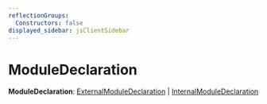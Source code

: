 ```yaml
---
reflectionGroups:
  Constructors: false
displayed_sidebar: jsClientSidebar
---
```



# ModuleDeclaration

 **ModuleDeclaration**: [ExternalModuleDeclaration](../../ModulesSdkTypes/types/js_client.internal.internal-1.ModulesSdkTypes.ExternalModuleDeclaration.mdx) \| [InternalModuleDeclaration](../../ModulesSdkTypes/types/js_client.internal.internal-1.ModulesSdkTypes.InternalModuleDeclaration.mdx)
